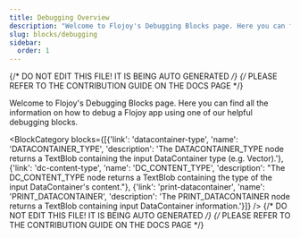 ```yaml
---
title: Debugging Overview
description: "Welcome to Flojoy's Debugging Blocks page. Here you can find all the information on how to debug a Flojoy app using one of our helpful debugging blocks."
slug: blocks/debugging
sidebar:
  order: 1
---
```


{/* DO NOT EDIT THIS FILE! IT IS BEING AUTO GENERATED */}
{/* PLEASE REFER TO THE CONTRIBUTION GUIDE ON THE DOCS PAGE */}


Welcome to Flojoy's Debugging Blocks page. Here you can find all the information on how to debug a Flojoy app using one of our helpful debugging blocks.

<BlockCategory blocks={[{'link': 'datacontainer-type', 'name': 'DATACONTAINER_TYPE', 'description': 'The DATACONTAINER_TYPE node returns a TextBlob containing the input DataContainer type (e.g. Vector).'}, {'link': 'dc-content-type', 'name': 'DC_CONTENT_TYPE', 'description': "The DC_CONTENT_TYPE node returns a TextBlob containing the type of the input DataContainer's content."}, {'link': 'print-datacontainer', 'name': 'PRINT_DATACONTAINER', 'description': 'The PRINT_DATACONTAINER node returns a TextBlob containing input DataContainer information.'}]} />
{/* DO NOT EDIT THIS FILE! IT IS BEING AUTO GENERATED */}
{/* PLEASE REFER TO THE CONTRIBUTION GUIDE ON THE DOCS PAGE */}
